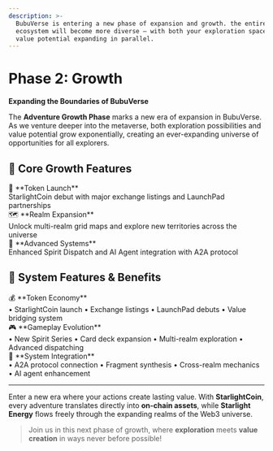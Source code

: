 ```yaml
---
description: >-
  BubuVerse is entering a new phase of expansion and growth. the entire
  ecosystem will become more diverse — with both your exploration space and
  value potential expanding in parallel.
---
```


# Phase 2: Growth

<div style={{
  background: 'linear-gradient(135deg, rgba(251, 191, 36, 0.08), rgba(245, 158, 11, 0.08))',
  border: '1px solid rgba(251, 191, 36, 0.15)',
  borderRadius: '16px',
  padding: '32px 28px',
  marginTop: '24px',
  marginBottom: '32px'
}}>

**Expanding the Boundaries of BubuVerse**

The **Adventure Growth Phase** marks a new era of expansion in BubuVerse. As we venture deeper into the metaverse, both exploration possibilities and value potential grow exponentially, creating an ever-expanding universe of opportunities for all explorers.

</div>

## 🌟 Core Growth Features

<div style={{ 
  display: 'grid', 
  gridTemplateColumns: 'repeat(auto-fit, minmax(280px, 1fr))', 
  gap: '16px', 
  margin: '24px 0' 
}}>

<div style={{
  background: 'rgba(251, 191, 36, 0.03)',
  border: '1px solid rgba(251, 191, 36, 0.1)',
  borderRadius: '12px',
  padding: '20px',
  transition: 'all 0.3s ease'
}}>
  <div style={{ fontSize: '18px', marginBottom: '8px' }}>🚀 **Token Launch**</div>
  <div style={{ fontSize: '14px', opacity: '0.8' }}>StarlightCoin debut with major exchange listings and LaunchPad partnerships</div>
</div>

<div style={{
  background: 'rgba(251, 191, 36, 0.03)',
  border: '1px solid rgba(251, 191, 36, 0.1)',
  borderRadius: '12px',
  padding: '20px',
  transition: 'all 0.3s ease'
}}>
  <div style={{ fontSize: '18px', marginBottom: '8px' }}>🗺️ **Realm Expansion**</div>
  <div style={{ fontSize: '14px', opacity: '0.8' }}>Unlock multi-realm grid maps and explore new territories across the universe</div>
</div>

<div style={{
  background: 'rgba(251, 191, 36, 0.03)',
  border: '1px solid rgba(251, 191, 36, 0.1)',
  borderRadius: '12px',
  padding: '20px',
  transition: 'all 0.3s ease'
}}>
  <div style={{ fontSize: '18px', marginBottom: '8px' }}>🤖 **Advanced Systems**</div>
  <div style={{ fontSize: '14px', opacity: '0.8' }}>Enhanced Spirit Dispatch and AI Agent integration with A2A protocol</div>
</div>

</div>

## 🎯 System Features & Benefits

<div style={{ 
  display: 'grid', 
  gridTemplateColumns: 'repeat(auto-fit, minmax(300px, 1fr))', 
  gap: '16px', 
  margin: '24px 0' 
}}>

<div style={{
  background: 'rgba(251, 191, 36, 0.03)',
  border: '1px solid rgba(251, 191, 36, 0.1)',
  borderRadius: '12px',
  padding: '20px',
  transition: 'all 0.3s ease'
}}>
  <div style={{ fontSize: '20px', marginBottom: '8px' }}>💰 **Token Economy**</div>
  <div style={{ fontSize: '14px', opacity: '0.8' }}>
    • StarlightCoin launch
    • Exchange listings
    • LaunchPad debuts
    • Value bridging system
  </div>
</div>

<div style={{
  background: 'rgba(251, 191, 36, 0.03)',
  border: '1px solid rgba(251, 191, 36, 0.1)',
  borderRadius: '12px',
  padding: '20px',
  transition: 'all 0.3s ease'
}}>
  <div style={{ fontSize: '20px', marginBottom: '8px' }}>🎮 **Gameplay Evolution**</div>
  <div style={{ fontSize: '14px', opacity: '0.8' }}>
    • New Spirit Series
    • Card deck expansion
    • Multi-realm exploration
    • Advanced dispatching
  </div>
</div>

<div style={{
  background: 'rgba(251, 191, 36, 0.03)',
  border: '1px solid rgba(251, 191, 36, 0.1)',
  borderRadius: '12px',
  padding: '20px',
  transition: 'all 0.3s ease'
}}>
  <div style={{ fontSize: '20px', marginBottom: '8px' }}>🔗 **System Integration**</div>
  <div style={{ fontSize: '14px', opacity: '0.8' }}>
    • A2A protocol connection
    • Fragment synthesis
    • Cross-realm mechanics
    • AI agent enhancement
  </div>
</div>

</div>

***

<div style={{
  background: 'linear-gradient(135deg, rgba(251, 191, 36, 0.05), rgba(245, 158, 11, 0.05))',
  borderLeft: '4px solid rgba(251, 191, 36, 0.4)',
  padding: '20px 24px',
  borderRadius: '0 12px 12px 0',
  margin: '24px 0'
}}>

Enter a new era where your actions create lasting value. With **StarlightCoin**, every adventure translates directly into **on-chain assets**, while **Starlight Energy** flows freely through the expanding realms of the Web3 universe.

> Join us in this next phase of growth, where **exploration** meets **value creation** in ways never before possible!

</div>